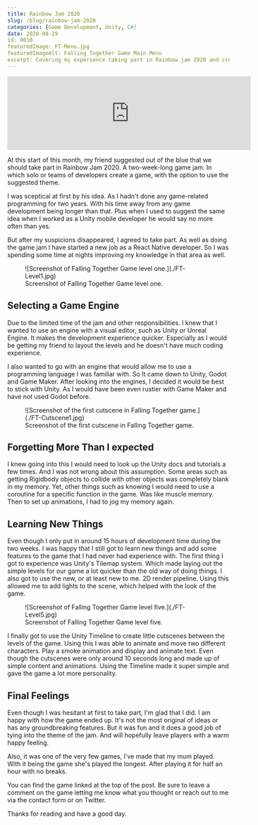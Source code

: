 ```yaml
---
title: Rainbow Jam 2020
slug: /blog/rainbow-jam-2020
categories: [Game Development, Unity, C#]
date: 2020-08-29
id: 0010
featuredImage: FT-Menu.jpg
featuredImageAlt: Falling Together Game Main Menu
excerpt: Covering my experience taking part in Rainbow jam 2020 and creating a game in Unity.
---
```


<iframe
  src="https://itch.io/embed/740840?bg_color=141414&amp;fg_color=EEF0F2&amp;link_color=FF0000&amp;border_color=202020"
  width="552"
  height="167"
  frameborder="0"
>
  <a href="https://dantay0803.itch.io/falling-together">
    Falling Together by DanTay0803
  </a>
</iframe>

At this start of this month, my friend suggested out of the blue that we should take part in Rainbow Jam 2020. A two-week-long game jam. In which solo or teams of developers create a game, with the option to use the suggested theme.

I was sceptical at first by his idea. As I hadn't done any game-related programming for two years. With his time away from any game development being longer than that. Plus when I used to suggest the same idea when I worked as a Unity mobile developer he would say no more often than yes.

But after my suspicions disappeared, I agreed to take part. As well as doing the game jam I have started a new job as a React Native developer. So I was spending some time at nights improving my knowledge in that area as well.

<figure>
  ![Screenshot of Falling Together Game level one.](./FT-Level1.jpg)
  <figcaption>Screenshot of Falling Together Game level one.</figcaption>
</figure>

## Selecting a Game Engine

Due to the limited time of the jam and other responsibilities. I knew that I wanted to use an engine with a visual editor, such as Unity or Unreal Engine. It makes the development experience quicker. Especially as I would be getting my friend to layout the levels and he doesn't have much coding experience.

I also wanted to go with an engine that would allow me to use a programming language I was familiar with. So It came down to Unity, Godot and Game Maker. After looking into the engines, I decided it would be best to stick with Unity. As I would have been even rustier with Game Maker and have not used Godot before.

<figure>
  ![Screenshot of the first cutscene in Falling Together
  game.](./FT-Cutscene1.jpg)
  <figcaption>
    Screenshot of the first cutscene in Falling Together game.
  </figcaption>
</figure>

## Forgetting More Than I expected

I knew going into this I would need to look up the Unity docs and tutorials a few times. And I was not wrong about this assumption. Some areas such as getting Rigidbody objects to collide with other objects was completely blank in my memory. Yet, other things such as knowing I would need to use a coroutine for a specific function in the game. Was like muscle memory. Then to set up animations, I had to jog my memory again.

## Learning New Things

Even though I only put in around 15 hours of development time during the two weeks. I was happy that I still got to learn new things and add some features to the game that I had never had experience with. The first thing I got to experience was Unity's Tilemap system. Which made laying out the simple levels for our game a lot quicker than the old way of doing things. I also got to use the new, or at least new to me. 2D render pipeline. Using this allowed me to add lights to the scene, which helped with the look of the game.

<figure>
  ![Screenshot of Falling Together Game level five.](./FT-Level5.jpg)
  <figcaption>Screenshot of Falling Together Game level five.</figcaption>
</figure>

I finally got to use the Unity Timeline to create little cutscenes between the levels of the game. Using this I was able to animate and move two different characters. Play a smoke animation and display and animate text. Even though the cutscenes were only around 10 seconds long and made up of simple content and animations. Using the Timeline made it super simple and gave the game a lot more personality.

## Final Feelings

Even though I was hesitant at first to take part, I'm glad that I did. I am happy with how the game ended up. It's not the most original of ideas or has any groundbreaking features. But it was fun and it does a good job of tying into the theme of the jam. And will hopefully leave players with a warm happy feeling.

Also, it was one of the very few games, I've made that my mum played. With it being the game she's played the longest. After playing it for half an hour with no breaks.

You can find the game linked at the top of the post. Be sure to leave a comment on the game letting me know what you thought or reach out to me via the contact form or on Twitter.

Thanks for reading and have a good day.

